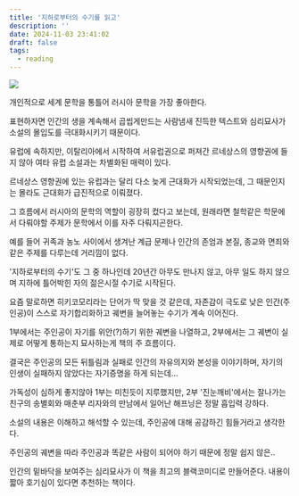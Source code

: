 ```yaml
---
title: '지하로부터의 수기를 읽고'
description: ''
date: 2024-11-03 23:41:02
draft: false
tags:
  - reading
---
```


<img src="https://github.com/user-attachments/assets/4ce5050f-0f2e-4f0d-9d70-9871d3bc79e2" />

개인적으로 세계 문학을 통틀어 러시아 문학을 가장 좋아한다.

표현하자면 인간의 생을 계속해서 곱씹게만드는 사람냄새 진득한 텍스트와 심리묘사가 소설의 몰입도를 극대화시키기 때문이다.

유럽에 속하지만, 이탈리아에서 시작하여 서유럽권으로 퍼져간 르네상스의 영향권에 들지 않아 여타 유럽 소설과는 차별화된 매력이 있다.

르네상스 영향권에 있는 유럽과는 달리 다소 늦게 근대화가 시작되었는데, 그 때문인지는 몰라도 근대화가 급진적으로 이뤄졌다.

그 흐름에서 러시아의 문학의 역할이 굉장히 컸다고 보는데, 원래라면 철학같은 학문에서 다뤄야할 주제가 문학에서 이를 자주 다뤄지곤한다.

예를 들어 귀족과 농노 사이에서 생겨난 계급 문제나 인간의 존엄과 본질, 종교와 면죄와 같은 주제를 다루는데 거리낌이 없다.

'지하로부터의 수기'도 그 중 하나인데 20년간 아무도 만나지 않고, 아무 일도 하지 않으며 지하에 틀어박힌 자의 젊은시절 수기로 시작된다.

요즘 말로하면 히키코모리라는 단어가 딱 맞을 것 같은데, 자존감이 극도로 낮은 인간(주인공)이 스스로 자기합리화하고 궤변을 늘어놓는 수기가 계속 이어진다.

1부에서는 주인공이 자기를 위안(?)하기 위한 궤변을 나열하고, 2부에서는 그 궤변이 실제로 어떻게 통하는지 묘사하는게 책의 주 흐름이다.

결국은 주인공의 모든 뒤틀림과 실패로 인간의 자유의지와 본성을 이야기하며, 자기의 인생이 실패하지 않았다는 자기증명을 하게 되는데...

가독성이 심하게 좋지않아 1부는 미친듯이 지루했지만, 2부 '진눈깨비'에서는 잘나가는 친구의 송별회와 매춘부 리자와의 만남에서 일어난 해프닝은 정말 흡입력 강하다.

소설의 내용은 이해하고 해석할 수 있는데, 주인공에 대해 공감하긴 힘들거라고 생각한다.

주인공의 궤변을 따라 주인공과 똑같은 사람이 되어야 하기 때문에 정말 쉽지 않은..

인간의 밑바닥을 보여주는 심리묘사가 이 책을 최고의 블랙코미디로 만들어준다. 내용이 짧아 호기심이 있다면 추천하는 책이다.
